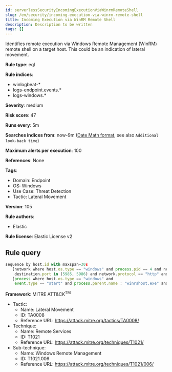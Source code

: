 ```yaml
---
id: serverlessSecurityIncomingExecutionViaWinrmRemoteShell
slug: /en/security/incoming-execution-via-winrm-remote-shell
title: Incoming Execution via WinRM Remote Shell
description: Description to be written
tags: []
---
```


<div id="incoming-execution-via-winrm-remote-shell"></div>

Identifies remote execution via Windows Remote Management (WinRM) remote shell on a target host. This could be an indication of lateral movement.

**Rule type**: eql

**Rule indices**: 

* winlogbeat-*
* logs-endpoint.events.*
* logs-windows.*

**Severity**: medium

**Risk score**: 47

**Runs every**: 5m

**Searches indices from**: now-9m ([Date Math format](((ref))/common-options.html#date-math), see also <DocLink id="serverlessSecurityRulesUiCreate" section="set-the-rules-schedule">`Additional look-back time`</DocLink>)

**Maximum alerts per execution**: 100

**References**: None

**Tags**: 

* Domain: Endpoint
* OS: Windows
* Use Case: Threat Detection
* Tactic: Lateral Movement

**Version**: 105

**Rule authors**: 

* Elastic

**Rule license**: Elastic License v2

## Rule query

```js
sequence by host.id with maxspan=30s
   [network where host.os.type == "windows" and process.pid == 4 and network.direction : ("incoming", "ingress") and
    destination.port in (5985, 5986) and network.protocol == "http" and source.ip != "127.0.0.1" and source.ip != "::1"]
   [process where host.os.type == "windows" and 
    event.type == "start" and process.parent.name : "winrshost.exe" and not process.executable : "?:\\Windows\\System32\\conhost.exe"]

```

**Framework**: MITRE ATT&CK<sup>TM</sup>

* Tactic:
    * Name: Lateral Movement
    * ID: TA0008
    * Reference URL: https://attack.mitre.org/tactics/TA0008/
* Technique:
    * Name: Remote Services
    * ID: T1021
    * Reference URL: https://attack.mitre.org/techniques/T1021/
* Sub-technique:
    * Name: Windows Remote Management
    * ID: T1021.006
    * Reference URL: https://attack.mitre.org/techniques/T1021/006/

